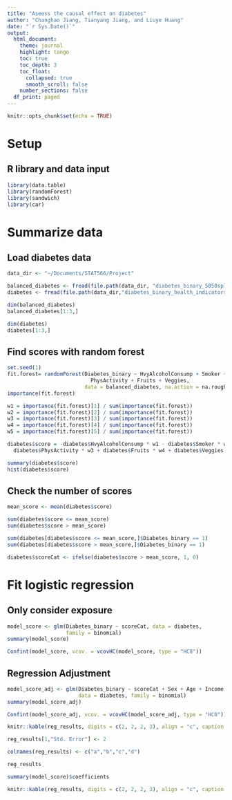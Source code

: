 ```yaml
---
title: "Aseess the causal effect on diabetes"
author: "Changhao Jiang, Tianyang Jiang, and Liuye Huang"
date: "`r Sys.Date()`"
output: 
  html_document:
    theme: journal
    highlight: tango
    toc: true
    toc_depth: 3
    toc_float:
      collapsed: true
      smooth_scroll: false
    number_sections: false
  df_print: paged
---
```


```r
knitr::opts_chunk$set(echo = TRUE)
```

# Setup

## R library and data input
```r
library(data.table)
library(randomForest)
library(sandwich)
library(car)
```

# Summarize data

## Load diabetes data
```r
data_dir <- "~/Documents/STAT566/Project"

balanced_diabetes <- fread(file.path(data_dir, "diabetes_binary_5050split_health_indicators_BRFSS2015.csv"))
diabetes <- fread(file.path(data_dir,"diabetes_binary_health_indicators_BRFSS2015.csv"))

dim(balanced_diabetes)
balanced_diabetes[1:3,]

dim(diabetes)
diabetes[1:3,]
```

## Find scores with random forest

```r
set.seed(1)
fit.forest= randomForest(Diabetes_binary ~ HvyAlcoholConsump + Smoker + 
                           PhysActivity + Fruits + Veggies,
                         data = balanced_diabetes, na.action = na.roughfix)
importance(fit.forest)

w1 = importance(fit.forest)[1] / sum(importance(fit.forest))
w2 = importance(fit.forest)[2] / sum(importance(fit.forest))
w3 = importance(fit.forest)[3] / sum(importance(fit.forest))
w4 = importance(fit.forest)[4] / sum(importance(fit.forest))
w5 = importance(fit.forest)[5] / sum(importance(fit.forest))

diabetes$score = -diabetes$HvyAlcoholConsump * w1 - diabetes$Smoker * w2 + 
  diabetes$PhysActivity * w3 + diabetes$Fruits * w4 + diabetes$Veggies * w5

summary(diabetes$score)
hist(diabetes$score)
```

## Check the number of scores

```r
mean_score <- mean(diabetes$score)

sum(diabetes$score <= mean_score)
sum(diabetes$score > mean_score)

sum(diabetes[diabetes$score <= mean_score,]$Diabetes_binary == 1)
sum(diabetes[diabetes$score > mean_score,]$Diabetes_binary == 1)

diabetes$scoreCat <- ifelse(diabetes$score > mean_score, 1, 0)
```

# Fit logistic regression

## Only consider exposure

```r
model_score <- glm(Diabetes_binary ~ scoreCat, data = diabetes, 
                   family = binomial)
summary(model_score)

Confint(model_score, vcov. = vcovHC(model_score, type = "HC0"))
```

## Regression Adjustment
```r
model_score_adj <- glm(Diabetes_binary ~ scoreCat + Sex + Age + Income,
                       data = diabetes, family = binomial)
summary(model_score_adj)

Confint(model_score_adj, vcov. = vcovHC(model_score_adj, type = "HC0"))
```


```r

knitr::kable(reg_results, digits = c(2, 2, 2, 3), align = "c", caption = "Linear Regression Results")


```



```r
reg_results[1,"Std. Error"] <- 2
```


```r
colnames(reg_results) <- c("a","b","c","d")
```

```r
reg_results
```

```r
summary(model_score)$coefficients
```

```r
knitr::kable(reg_results, digits = c(2, 2, 2, 3), align = "c", caption = "Linear Regression Results")
```


